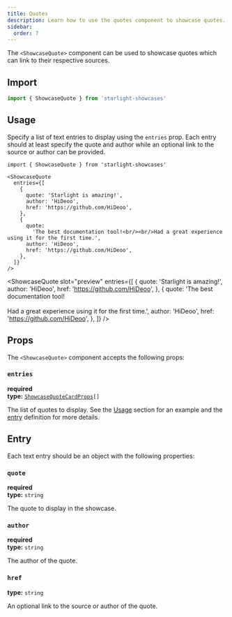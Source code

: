 ```yaml
---
title: Quotes
description: Learn how to use the quotes component to showcase quotes.
sidebar:
  order: 7
---
```


The `<ShowcaseQuote>` component can be used to showcase quotes which can link to their respective sources.

## Import

```js
import { ShowcaseQuote } from 'starlight-showcases'
```

## Usage

Specify a list of text entries to display using the `entries` prop.
Each entry should at least specify the quote and author while an optional link to the source or author can be provided.


<Preview>

```mdx title="src/content/docs/showcase.mdx"
import { ShowcaseQuote } from 'starlight-showcases'

<ShowcaseQuote
  entries={[
    {
      quote: 'Starlight is amazing!',
      author: 'HiDeoo',
      href: 'https://github.com/HiDeoo',
    },
    {
      quote:
        'The best documentation tool!<br/><br/>Had a great experience using it for the first time.',
      author: 'HiDeoo',
      href: 'https://github.com/HiDeoo',
    },
  ]}
/>
```

<ShowcaseQuote
  slot="preview"
  entries={[
    {
      quote: 'Starlight is amazing!',
      author: 'HiDeoo',
      href: 'https://github.com/HiDeoo',
    },
    {
      quote:
        'The best documentation tool!<br/><br/>Had a great experience using it for the first time.',
      author: 'HiDeoo',
      href: 'https://github.com/HiDeoo',
    },
  ]}
/>

</Preview>

## Props

The `<ShowcaseQuote>` component accepts the following props:

### `entries`

**required**  
**type:** <code><a href="#entry">ShowcaseQuoteCardProps</a>[]</code>

The list of quotes to display.
See the [Usage](#usage) section for an example and the [entry](#entry) definition for more details.

## Entry

Each text entry should be an object with the following properties:

### `quote`

**required**  
**type:** `string`

The quote to display in the showcase.

### `author`

**required**  
**type:** `string`

The author of the quote.

### `href`

**type:** `string`

An optional link to the source or author of the quote.
